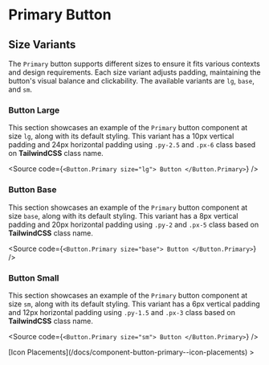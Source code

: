 

<Meta of={PrimaryStories} />

# Primary Button

## Size Variants

The `Primary` button supports different sizes to ensure it fits various contexts and design requirements. Each size variant adjusts padding, maintaining the button's visual balance and clickability. The available variants are `lg`, `base`, and `sm`.

### Button Large

This section showcases an example of the `Primary` button component at size `lg`, along with its default styling. This variant has a 10px vertical padding and 24px horizontal padding using `.py-2.5` and `.px-6` class based on **TailwindCSS** class name.

<Canvas of={PrimaryStories.Large} />

<Source
  code={`
<Button.Primary size="lg">
  Button
</Button.Primary>
`}
/>

### Button Base

This section showcases an example of the `Primary` button component at size `base`, along with its default styling. This variant has a 8px vertical padding and 20px horizontal padding using `.py-2` and `.px-5` class based on **TailwindCSS** class name.

<Canvas of={PrimaryStories.Base} />

<Source
  code={`
<Button.Primary size="base">
  Button
</Button.Primary>
`}
/>

### Button Small

This section showcases an example of the `Primary` button component at size `sm`, along with its default styling. This variant has a 6px vertical padding and 12px horizontal padding using `.py-1.5` and `.px-3` class based on **TailwindCSS** class name.

<Canvas of={PrimaryStories.Small} />

<Source
  code={`
<Button.Primary size="sm">
  Button
</Button.Primary>
`}
/>

<div style={{ textAlign: "right" }}>
  [Icon Placements](/docs/component-button-primary--icon-placements) >
</div>

